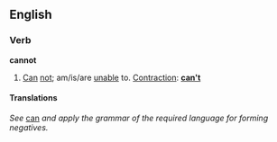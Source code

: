 ==English==
===Verb===
'''cannot'''

#[[Can]] [[not]]; am/is/are [[unable]] to.  [[Contraction]]: '''[[can't]]'''

====Translations====
''See'' [[can]] ''and apply the grammar of the required language for forming negatives.''